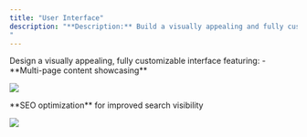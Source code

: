 ```yaml
---
title: "User Interface"
description: "**Description:** Build a visually appealing and fully customizable interface, featuring multi-page content showcasing, custom permalinks, and SEO optimization.  
"
---
```


<AccordionGroup>

  <Accordion title="Fully Customizable Viewer Interface" icon="layout-dashboard">
  Design a visually appealing, fully customizable interface featuring:
- **Multi-page content showcasing**

![](/images/template.png)

  </Accordion>

  <Accordion title="SEO optimization" icon="chart-line">
  **SEO optimization** for improved search visibility

![](/images/seo-content.png)

  </Accordion>

</AccordionGroup>
